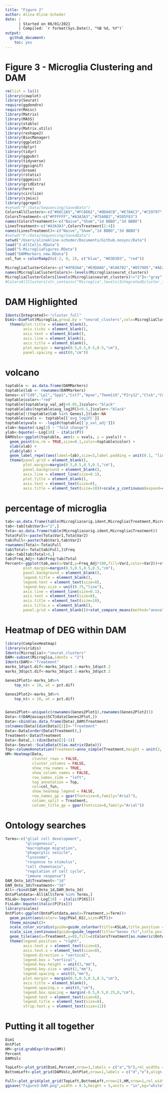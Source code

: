 ```yaml
---
title: "Figure 2"
author: Alina Kline-Schoder
date: | 
      | Started on 06/01/2021
      | Compiled: `r format(Sys.Date(), "%B %d, %Y")`
output:
  github_document:
    toc: yes
---
```

# Figure 3 - Microglia Clustering and DAM

```r
rm(list = ls())
library(cowplot)
library(Seurat)
require(ggdendro)
require(Rmisc)
library(Matrix)
library(MASS)
library(xtable)
library(Matrix.utils)
library(reshape2)
library(BiocManager)
library(ggplot2)
library(dplyr)
library(tidyr)
library(ggpubr)
library(tidyverse)
library(ggsignif)
library(broom)
library(rstatix)
library(ggpmisc)
library(gridExtra)
library(here)
library(circlize)
library(sjmisc)
library(ggrepel)
#setwd("F:/Data/Sequencing/SavedData")
ColorsAllClusters<-c("#66C2A5","#FC8D62","#8DA0CB","#E78AC3","#C59797","#A6D854","#FFD92F","#BA95C7","#D3D942","#FFD92F","#B1A884","#BA95C7")
ColorsTreatment<-c("#FFFFFF","#A3A3A3","#75A0B2","#205F83")
names(ColorsTreatment)<-c("Naive","Sham","1d BBBO","3d BBBO")
LinesTreatment<-c("#A3A3A3",ColorsTreatment[2:4])
names(LinesTreatment)<-c("Naive","Sham","1d BBBO","3d BBBO")
#setwd("F:/Data/Sequencing/SavedData")
setwd("/Users/alinakline-schoder/Documents/Github.nosync/Data")
load("3-AllCells.RData")
load("5-MicrogliaFigures.RData")
load("DAMMarkers_new.RData")
col_fun = colorRamp2(c(-2, 0, 2), c("blue", "#D3D3D3", "red"))

MicrogliaClusterColors<-c("#4FB3AA","#E9D8A6","#CA6702","#057985","#AE2012", "#BFD5B2","#0A9396", "#FFE987", "#F7C244", "#F4E197", "#D56D02","#BB3E03","#94D2BD")
names(MicrogliaClusterColors)<-levels(Microglia$seurat_clusters)
MicrogliaClusterColors[levels(Microglia$seurat_clusters)!="2"]<-"gray"
#ColorsAllClusters[str_contains("Microglia",levels(Integrated$cluster_full),switch = T)]<-"red"
```

# DAM Highlighted
```r
Idents(Integrated)<-"cluster_full"
Dim1<-DimPlot(Microglia,group.by = "seurat_clusters",cols=MicrogliaClusterColors,label=FALSE)+NoLegend()+
  theme(plot.title = element_blank(),
        axis.ticks = element_blank(),
        axis.text = element_blank(),
        axis.line = element_blank(),
        axis.title = element_blank(),
        plot.margin = margin(0.5,0.5,0.5,0.5,"cm"),
        panel.spacing = unit(0,"cm"))
```


# volcano 
```r
toptable <- as.data.frame(DAMMarkers)
toptable$lab <- rownames(DAMMarkers)
Genes<-c("Cd9","Lpl","Spp1","Cst7","Apoe","Tmem119","P2ry12","Ctsb","Cd63","Cx3cr1","Lgals1")
toptable$color<-"red"
toptable[toptable$p_val_adj>0.05,]$color<-"black"
toptable[abs(toptable$avg_log2FC)<0.5,]$color<-"black"
toptable[!(toptable$lab %in% Genes),]$lab<-NA
toptable$xvals <- toptable[['avg_log2FC']]
toptable$yvals <- -log10(toptable[['p_val_adj']])
xlab<-bquote(~Log[2] ~ "fold change")
ylab<-bquote(~-Log[10] ~ italic(P))
DAMVolc<-ggplot(toptable, aes(x = xvals, y = yvals)) + 
  geom_point(na.rm = TRUE,size=0.1,color=toptable$color) + 
  xlab(xlab) + 
  ylab(ylab) + 
  geom_label_repel(aes(label=lab),size=3,label.padding = unit(0.1, "lines"),max.overlaps = 100) +
  theme(panel.grid = element_blank(),
        plot.margin=margin(0.5,0.5,0.5,0.5,"cm"),
        panel.background = element_blank(),
        axis.line = element_line(size=0.1),
        plot.title = element_blank(),
        axis.text = element_text(size=8),
        axis.title = element_text(size=10))+scale_y_continuous(expand=c(0,0))
```

# percentage of microglia
```r
tab<-as.data.frame(table(Microglia$orig.ident,Microglia$Treatment,Microglia$seurat_clusters))
tab<-tab[tab$Var3=="2",]
Tota<-as.data.frame(table(Microglia$orig.ident,Microglia$Treatment))
Tota$Full<-paste(Tota$Var1,Tota$Var2)
tab$Full<-paste(tab$Var1,tab$Var2)
rownames(Tota)<-Tota$Full
tab$Total<-Tota[tab$Full,]$Freq
tab<-tab[tab$Total>0,]
tab$Freq_Adj<-tab$Freq/tab$Total
Percent<-ggplot(tab,aes(x=Var2,y=Freq_Adj*100,fill=Var2,color=Var2))+stat_summary(fun="mean",geom="bar")+stat_summary(geom="errorbar",width=0.2,color="black")+scale_fill_manual(values=ColorsTreatment)+scale_color_manual(values=LinesTreatment)+theme(legend.position="none",
        plot.margin=margin(0.5,0.5,0.5,0.5,"cm"),
        panel.background = element_blank(),
        legend.title = element_blank(),
        legend.text = element_text(size=8),
        legend.key.size = unit(0.75,"line"),
        axis.line = element_line(size=0.1),
        axis.text = element_text(size=8),
        axis.title = element_text(size=10),
        axis.title.x = element_blank(),
        panel.grid = element_blank())+stat_compare_means(method="anova",label.y = 45,size=3) + scale_y_continuous(expand = c(0,0))+ylab("DAM (% of microglia)")
```


# Heatmap of DEG within DAM
```r
library(ComplexHeatmap)
library(viridis)
Idents(Microglia)<-"seurat_clusters"
DAM<-subset(Microglia,idents = "2")
Idents(DAM)<-"Treatment"
marks_1d$pct.dif<-marks_1d$pct.1-marks_1d$pct.2
marks_3d$pct.dif<-marks_3d$pct.1-marks_3d$pct.2

Genes2Plot1<-marks_1d%>%
    top_n(n = 10, wt = pct.dif)

Genes2Plot2<-marks_3d%>%
    top_n(n = 10, wt = pct.dif)


Genes2Plot<-unique(c(rownames(Genes2Plot1),rownames(Genes2Plot2)))
Data<-t(DAM@assays$SCT@data[Genes2Plot,])
Data<-cbind(as.data.frame(Data),DAM$Treatment)
colnames(Data)[dim(Data)[2]]<-"Treatment"
Data<-Data[order(Data$Treatment),]
Treatment<-Data$Treatment
Data<-Data[,1:(dim(Data)[2]-1)]
Data<-Seurat::ScaleData(t(as.matrix(Data)))
Top<-columnAnnotation(Treatment=anno_simple(Treatment,height = unit(2, "mm"),col = ColorsTreatment,border = TRUE),show_legend=FALSE,show_annotation_name=FALSE)
HM<-Heatmap(Data,
            cluster_rows = FALSE,
            cluster_columns = FALSE,
            show_row_names = TRUE,
            show_column_names = FALSE,
            row_names_side = "left",
            top_annotation = Top,
            col=col_fun,
            show_heatmap_legend = FALSE,
            row_names_gp = gpar(fontsize=6,family="Arial"),
            column_split = Treatment,
            column_title_gp = gpar(fontsize=8,family="Arial"))
```

# Ontology searches
```r
Terms<-c("glial cell development",
         "gliogenesis",
         "macrophage migration",
         "phagocytic vesicle",
         "lysosome",
         "response to stimulus",
         "cell chemotaxis",
         "regulation of cell cycle",
         "immune response")
DAM_Onto_1d$Treatment<-"1d"
DAM_Onto_3d$Treatment<-"3d"
All<-rbind(DAM_Onto_1d,DAM_Onto_3d)
OntoPlotdata<-All[All$Term %in% Terms,]
KSLab<-bquote(~-Log[10] ~ italic(P[KS]))
FisLab<-bquote(italic(P[Fis]))
library(scales) 
OntPlot<-ggplot(OntoPlotdata,aes(x=Treatment,y=Term))+
  geom_point(aes(color=-log(PVal_KS),size=PCT))+
  theme_minimal()+
  scale_color_viridis(guide=guide_colorbar(title=KSLab,title.position = "top")) +
  scale_size_continuous(guide=guide_legend(title="Genes (%)",title.position = "top"))+
  geom_tile(aes(x=Treatment,y=0),fill=c(ColorsTreatment[as.numeric(OntoPlotdata$Treatment)+2]),height=0.1)+
  theme(legend.position = "right",
        axis.text.y = element_text(size=6),
        axis.text.x = element_text(size=8),
        legend.direction = "vertical",
        legend.box = "vertical",
        legend.key.height = unit(3,"mm"),
        legend.key.size = unit(2,"mm"),
        legend.spacing = unit(0,"mm"),
        plot.margin = margin(0.5,0.5,0.5,0.5,"cm"),
        axis.title = element_blank(),
        legend.spacing.x = unit(0,"cm"),
        legend.box.spacing = margin(-0.5,0.5,0.25,0,"cm"),
        legend.text = element_text(size=6),
        legend.title = element_text(size=8),
        strip.text.y = element_text(size=11))
```


# Putting it all together
```r
Dim1
OntPlot
HM<-grid.grabExpr(draw(HM))
Percent
DAMVolc

TopLeft<-plot_grid(Dim1,Percent,nrow=1,labels = c("a","b"),rel_widths = c(1,1))
BottomLeft<-plot_grid(DAMVolc,OntPlot,nrow=1,labels = c("d","e"),align = "h",axis="tb")

Full<-plot_grid(plot_grid(TopLeft,BottomLeft,nrow=2),HM,nrow=1,rel_widths = c(2,1),labels=c("","c"))
ggsave("Figure3-DAM.png",width = 8.5,height = 5,units = "in",bg="white")
```

